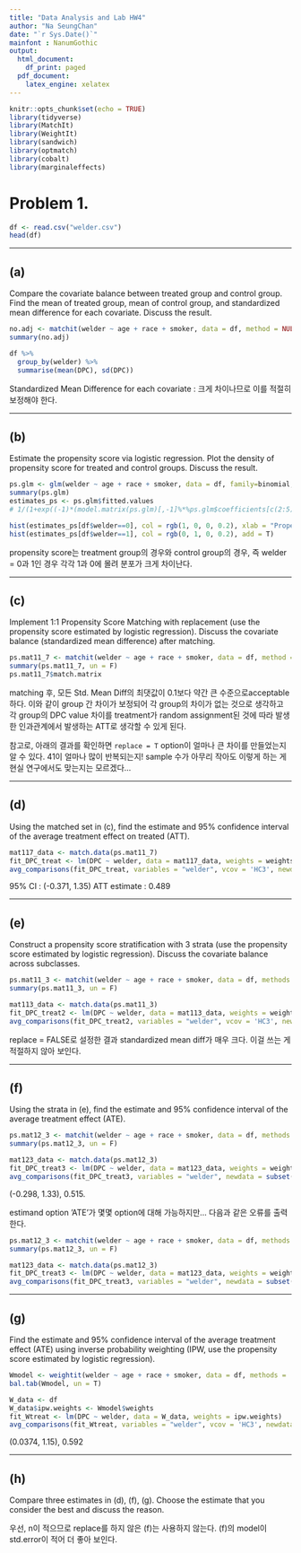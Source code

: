 ```yaml
---
title: "Data Analysis and Lab HW4"
author: "Na SeungChan"
date: "`r Sys.Date()`"
mainfont : NanumGothic
output:
  html_document:
    df_print: paged
  pdf_document:
    latex_engine: xelatex
---
```



```r
knitr::opts_chunk$set(echo = TRUE)
library(tidyverse)
library(MatchIt)
library(WeightIt)
library(sandwich)
library(optmatch)
library(cobalt)
library(marginaleffects)
```



# Problem 1.

```r
df <- read.csv("welder.csv")
head(df)
```



---

## (a)

Compare the covariate balance between treated group and control group. Find the mean of treated group, mean of control group, and standardized mean difference for each covariate. Discuss the result.


```r
no.adj <- matchit(welder ~ age + race + smoker, data = df, method = NULL, distance = "glm")
summary(no.adj)

df %>%
  group_by(welder) %>%
  summarise(mean(DPC), sd(DPC))
```

Standardized Mean Difference for each covariate : 크게 차이나므로 이를 적절히 보정해야 한다.




---

## (b) 

Estimate the propensity score via logistic regression. Plot the density of propensity score for treated and control groups. Discuss the result.


```r
ps.glm <- glm(welder ~ age + race + smoker, data = df, family=binomial, x=T)
summary(ps.glm)
estimates_ps <- ps.glm$fitted.values
# 1/(1+exp((-1)*(model.matrix(ps.glm)[,-1]%*%ps.glm$coefficients[c(2:5)])))

hist(estimates_ps[df$welder==0], col = rgb(1, 0, 0, 0.2), xlab = "Propensity Score", main = "Treated (green) vs. Control (red)")
hist(estimates_ps[df$welder==1], col = rgb(0, 1, 0, 0.2), add = T)
```

propensity score는 treatment group의 경우와 control group의 경우, 즉 welder = 0과 1인 경우 각각 1과 0에 몰려 분포가 크게 차이난다.



---

## (c) 

Implement 1:1 Propensity Score Matching with replacement (use the propensity score estimated by logistic regression). Discuss the covariate balance (standardized mean difference) after matching.


```r
ps.mat11_7 <- matchit(welder ~ age + race + smoker, data = df, method = 'nearest', distance = estimates_ps, replace = T)
summary(ps.mat11_7, un = F)
ps.mat11_7$match.matrix
```


matching 후, 모든 Std. Mean Diff의 최댓값이 0.1보다 약간 큰 수준으로acceptable하다.  이와 같이 group 간 차이가 보정되어 각 group의 차이가 없는 것으로 생각하고 각 group의 DPC value 차이를 treatment가 random assignment된 것에 따라 발생한 인과관계에서 발생하는 ATT로 생각할 수 있게 된다.

참고로, 아래의 결과를 확인하면 `replace = T` option이 얼마나 큰 차이를 만들었는지 알 수 있다. 41이 얼마나 많이 반복되는지! sample 수가 아무리 작아도 이렇게 하는 게 현실 연구에서도 맞는지는 모르겠다...



---

## (d)

Using the matched set in (c), find the estimate and 95% confidence interval of the average treatment effect on treated (ATT).


```r
mat117_data <- match.data(ps.mat11_7)
fit_DPC_treat <- lm(DPC ~ welder, data = mat117_data, weights = weights)
avg_comparisons(fit_DPC_treat, variables = "welder", vcov = 'HC3', newdata = subset(mat117_data, welder == 1), wts = "weights")
```

95% CI : (-0.371, 1.35)
ATT estimate : 0.489



---

## (e) 

Construct a propensity score stratification with 3 strata (use the propensity score estimated by logistic regression). Discuss the covariate balance across subclasses.


```r
ps.mat11_3 <- matchit(welder ~ age + race + smoker, data = df, methods = 'nearest', distance = estimates_ps, subclass = 3)
summary(ps.mat11_3, un = F)

mat113_data <- match.data(ps.mat11_3)
fit_DPC_treat2 <- lm(DPC ~ welder, data = mat113_data, weights = weights)
avg_comparisons(fit_DPC_treat2, variables = "welder", vcov = 'HC3', newdata = subset(mat113_data, welder == 1), wts = "weights")
```

replace = FALSE로 설정한 결과 standardized mean diff가 매우 크다. 이걸 쓰는 게 적절하지 않아 보인다.



---

## (f) 

Using the strata in (e), find the estimate and 95% confidence interval of the average treatment effect (ATE).


```r
ps.mat12_3 <- matchit(welder ~ age + race + smoker, data = df, methods = 'nearest', distance = 'glm', link = 'probit', subclass = 3, replace = T)
summary(ps.mat12_3, un = F)

mat123_data <- match.data(ps.mat12_3)
fit_DPC_treat3 <- lm(DPC ~ welder, data = mat123_data, weights = weights)
avg_comparisons(fit_DPC_treat3, variables = "welder", newdata = subset(mat123_data, welder == 1), wts = "weights")
```

(-0.298, 1.33), 0.515.


estimand option 'ATE'가 몇몇 option에 대해 가능하지만... 다음과 같은 오류를 출력한다.


```r
ps.mat12_3 <- matchit(welder ~ age + race + smoker, data = df, methods = 'nearest', distance = 'glm', link = 'probit', estimand = 'ATE', subclass = 3, replace = T)
summary(ps.mat12_3, un = F)

mat123_data <- match.data(ps.mat12_3)
fit_DPC_treat3 <- lm(DPC ~ welder, data = mat123_data, weights = weights)
avg_comparisons(fit_DPC_treat3, variables = "welder", newdata = subset(mat123_data, welder == 1), wts = "weights")
```


---

## (g) 

Find the estimate and 95% confidence interval of the average treatment effect (ATE) using inverse probability weighting (IPW, use the propensity score estimated by logistic regression).


```r
Wmodel <- weightit(welder ~ age + race + smoker, data = df, methods = 'nearest', estimand = 'ATE', distance = estimates_ps)
bal.tab(Wmodel, un = T)

W_data <- df
W_data$ipw.weights <- Wmodel$weights
fit_Wtreat <- lm(DPC ~ welder, data = W_data, weights = ipw.weights)
avg_comparisons(fit_Wtreat, variables = "welder", vcov = 'HC3', newdata = subset(W_data, welder == 1), wts = 'ipw.weights')
```

(0.0374, 1.15), 0.592


---

## (h) 

Compare three estimates in (d), (f), (g). Choose the estimate that you consider the best and discuss the reason.


우선, n이 적으므로 replace를 하지 않은 (f)는 사용하지 않는다. (f)의 model이 std.error이 적어 더 좋아 보인다.